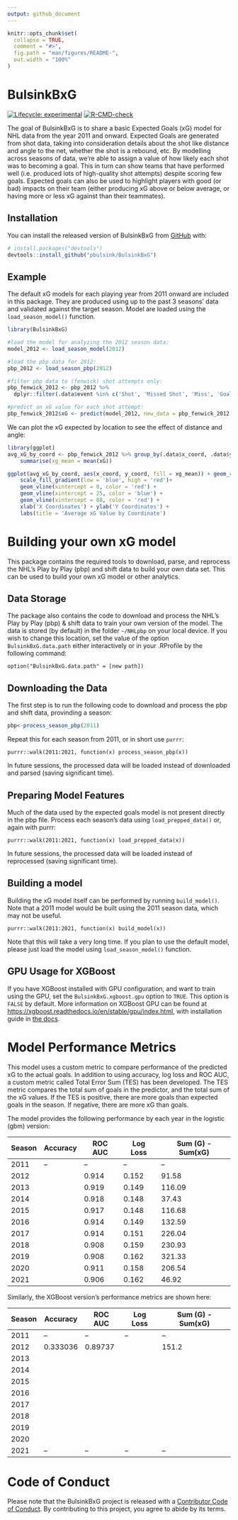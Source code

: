 ```yaml
---
output: github_document
---
```


<!-- README.md is generated from README.Rmd. Please edit that file -->

```r
knitr::opts_chunk$set(
  collapse = TRUE,
  comment = "#>",
  fig.path = "man/figures/README-",
  out.width = "100%"
)
```

# BulsinkBxG

<!-- badges: start -->

[![Lifecycle: experimental](https://img.shields.io/badge/lifecycle-experimental-orange.svg)](https://lifecycle.r-lib.org/articles/stages.html#experimental)
[![R-CMD-check](https://github.com/pbulsink/BulsinkBxG/workflows/R-CMD-check/badge.svg)](https://github.com/pbulsink/BulsinkBxG/actions)

<!-- badges: end -->

The goal of BulsinkBxG is to share a basic Expected Goals (xG) model for NHL data from the year 2011 and onward. Expected Goals are generated from shot data, taking into consideration details about the shot like distance and angle to the net, whether the shot is a rebound, etc. By modelling across seasons of data, we're able to assign a value of how likely each shot was to becoming a goal. This in turn can show teams that have performed well (i.e. produced lots of high-quality shot attempts) despite scoring few goals. Expected goals can also be used to highlight players with good (or bad) impacts on their team (either producing xG above or below average, or having more or less xG against than their teammates).

## Installation

You can install the released version of BulsinkBxG from [GitHub](https://github.com/) with:

``` r
# install.packages("devtools")
devtools::install_github("pbulsink/BulsinkBxG")
```

## Example

The default xG models for each playing year from 2011 onward are included in this package. They are produced using up to the past 3 seasons' data and validated against the target season. Model are loaded using the `load_season_model()` function.

```r
library(BulsinkBxG)

#load the model for analyzing the 2012 season data:
model_2012 <- load_season_model(2012)

#load the pbp data for 2012:
pbp_2012 <- load_season_pbp(2012)

#filter pbp data to (fenwick) shot attempts only:
pbp_fenwick_2012 <- pbp_2012 %>%
  dplyr::filter(.data$event %in% c('Shot', 'Missed Shot', 'Miss', 'Goal'))

#predict an xG value for each shot attempt:
pbp_fenwick_2012$xG <- predict(model_2012, new_data = pbp_fenwick_2012, type = "prob")$.pred_goal
```

We can plot the xG expected by location to see the effect of distance and angle:

```r
library(ggplot)
avg_xG_by_coord <- pbp_fenwick_2012 %>% group_by(.data$x_coord, .data$y_coord) %>%
    summarise(xg_mean = mean(xG))

ggplot(avg_xG_by_coord, aes(x_coord, y_coord, fill = xg_mean)) + geom_raster() +
    scale_fill_gradient(low = 'blue', high = 'red')+
    geom_vline(xintercept = 0, color = 'red') +
    geom_vline(xintercept = 25, color = 'blue') +
    geom_vline(xintercept = 88, color = 'red') +
    xlab('X Coordinates') + ylab('Y Coordinates') +
    labs(title = 'Average xG Value by Coordinate')
```


# Building your own xG model

This package contains the required tools to download, parse, and reprocess the NHL's Play by Play (pbp) and shift data to build your own data set. This can be used to build your own xG model or other analytics.

## Data Storage

The package also contains the code to download and process the NHL's Play by Play (pbp) & shift data to train your own version of the model. The data is stored (by default) in the folder `~/NHLpbp` on your local device. If you wish to change this location, set the value of the option `BulsinkBxG.data.path` either interactively or in your .RProfile by the following command:

```option("BulsinkBxG.data.path" = [new path])```

## Downloading the Data

The first step is to run the following code to download and process the pbp and shift data, provinding a season:
```r
pbp<-process_season_pbp(2011)
```

Repeat this for each season from 2011, or in short use `purrr`: 

```
purrr::walk(2011:2021, function(x) process_season_pbp(x))
```

In future sessions, the processed data will be loaded instead of downloaded and parsed (saving significant time). 

## Preparing Model Features

Much of the data used by the expected goals model is not present directly in the pbp file. Process each season's data using `load_prepped_data()` or, again with purrr:

```
purrr::walk(2011:2021, function(x) load_prepped_data(x))
```

In future sessions, the processed data will be loaded instead of reprocessed (saving significant time).  

## Building a model

Building the xG model itself can be performed by running `build_model()`. Note that a 2011 model would be built using the 2011 season data, which may not be useful. 

```
purrr::walk(2011:2021, function(x) build_model(x))
```

Note that this will take a very long time. If you plan to use the default model, please just load the model using `load_season_model()` function.

## GPU Usage for XGBoost
If you have XGBoost installed with GPU configuration, and want to train using the GPU, set the `BulsinkBxG.xgboost.gpu` option to `TRUE`. This option is `FALSE` by default. More information on XGBoost GPU can be found at [https://xgboost.readthedocs.io/en/stable/gpu/index.html](https://xgboost.readthedocs.io/en/stable/gpu/index.html), with installation guide in [the docs](https://xgboost.readthedocs.io/en/stable/install.html#r). 

# Model Performance Metrics

This model uses a custom metric to compare performance of the predicted xG to the actual goals. In addition to using accuracy, log loss and ROC AUC, a custom metric called Total Error Sum (TES) has been developed. The TES metric compares the total sum of goals in the predictor, and the total sum of the xG values. If the TES is positive, there are more goals than expected goals in the season. If negative, there are more xG than goals.

The model provides the following performance by each year in the logistic (gbm) version:

| Season | Accuracy | ROC AUC | Log Loss | Sum (G) - Sum(xG) |
|--------|----------|---------|----------|-------------------|
| 2011   |  --      |   --    | --       |  --               |
| 2012   |          | 0.914   | 0.152    |  91.58            |
| 2013   |          | 0.919   | 0.149    | 116.09            |
| 2014   |          | 0.918   | 0.148    |  37.43            |
| 2015   |          | 0.917   | 0.148    | 116.68            |
| 2016   |          | 0.914   | 0.149    | 132.59            |
| 2017   |          | 0.914   | 0.151    | 226.04            |
| 2018   |          | 0.908   | 0.159    | 230.93            |
| 2019   |          | 0.908   | 0.162    | 321.33            |
| 2020   |          | 0.911   | 0.158    | 206.54            |
| 2021   |          | 0.906   | 0.162    |  46.92            |

Similarly, the XGBoost version's performance metrics are shown here: 

| Season | Accuracy | ROC AUC | Log Loss | Sum (G) - Sum(xG) |
|--------|----------|---------|----------|-------------------|
| 2011   |  --      |   --    | --       |  --               |
| 2012   | 0.333036 | 0.89737 |          | 151.2             |
| 2013   |          |         |          |                   |
| 2014   |          |         |          |                   |
| 2015   |          |         |          |                   |
| 2016   |          |         |          |                   |
| 2017   |          |         |          |                   |
| 2018   |          |         |          |                   |
| 2019   |          |         |          |                   |
| 2020   |          |         |          |                   |
| 2021   | --       | --      | --       | --                |

# Code of Conduct

Please note that the BulsinkBxG project is released with a [Contributor Code of Conduct](https://contributor-covenant.org/version/2/0/CODE_OF_CONDUCT.html). By contributing to this project, you agree to abide by its terms.
